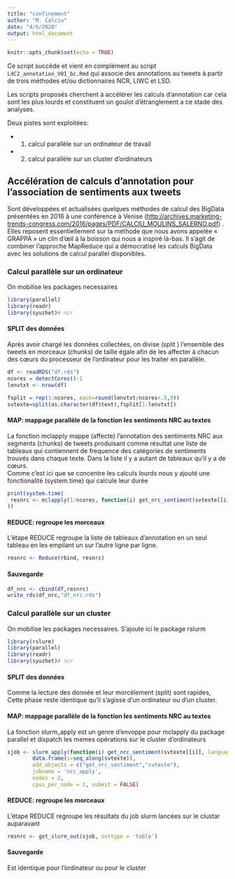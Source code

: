 ```yaml
---
title: "confinement"
author: "M. Calciu"
date: "4/6/2020"
output: html_document
---
```


```r
knitr::opts_chunk$set(echo = TRUE)
```

Ce script succède et vient en complément au script `LdC2_annotation_V01_bc.Rmd` qui associe des annotations au tweets à partir de trois méthodes et/ou dictionnaires NCR, LIWC et LSD. 

Les scripts proposés cherchent à accélérer les calculs d'annotation car cela sont les plus lourds et constituent un goulot d'étranglement a ce stade des analyses. 

Deux pistes sont exploitées:

- 1) calcul parallèle sur un ordinateur de travail 
- 2) calcul parallèle sur un cluster d’ordinateurs

 
## Accélération de calculs d’annotation pour l’association de sentiments aux tweets

Sont développées et actualisées quelques méthodes de calcul des BigData présentées en 2016 à une conférence à Venise (<http://archives.marketing-trends-congress.com/2016/pages/PDF/CALCIU_MOULINS_SALERNO.pdf>) . Elles reposent essentiellement sur la méthode que nous avons appelée « GRAPPA » un clin d'œil  à la boisson qui nous a inspiré là-bas. Il s'agit de combiner l'approche MapReduce qui a démocratisé les calculs BigData avec les solutions de calcul parallel disponibles.

### Calcul parallèle sur un ordinateur

On mobilise les packages necessaires

```r
library(parallel)
library(readr)
library(syuzhet)# ncr
```

#### SPLIT des données
Après avoir chargé les données collectées, on divise  (split ) l’ensemble des tweets  en morceaux (chunks) de taille égale afin de les affecter à chacun des cœurs du processeur de l’ordinateur pour les traiter en parallèle.

```r
df <- readRDS("df.rds")
ncores = detectCores()-1 
lenvtxt <- nrow(df)

fsplit = rep(1:ncores, each=round(lenvtxt/ncores+.5,0))
svtexte=split(as.character(df$text),fsplit[1:lenvtxt])

```

#### MAP: mappage parallèle de la fonction les sentiments NRC au textes 

La fonction mclapply mappe (affecte) l'annotation des sentiments NRC aux segments (chunks) de tweets produisant comme résultat une liste de tableaux qui contiennent de frequence des catégories de sentiments trouvés dans chaque texte. Dans la liste il y a autant de tableaux qu’il y a de cœurs.  
Comme c'est ici que se concentre les calculs lourds nous y ajouté une fonctionalité (system.time) qui calcule leur durée 

```r
print(system.time(
 resnrc <- mclapply(1:ncores, function(i) get_nrc_sentiment(svtexte[[i]], language="french"))
))
```

#### REDUCE: regroupe les morceaux

L’étape REDUCE regroupe la liste de tableaux d’annotation en un seul tableau en les empilant un sur l’autre ligne par ligne.

```r
resnrc <- Reduce(rbind, resnrc)

```

#### Sauvegarde 


```r
df_nrc <- cbind(df,resnrc)
write_rds(df_nrc,"df_nrc.rds")

```


### Calcul parallèle sur un cluster

On mobilise les packages necessaires. S'ajoute ici le package rslurm

```r
library(rslurm)
library(parallel)
library(readr)
library(syuzhet)# ncr
```

#### SPLIT des données

Comme la lecture des donnée et leur morcèlement (split) sont rapides, Cette phase reste identique qu'il s’agisse d’un ordinateur ou d’un cluster.

#### MAP: mappage parallèle de la fonction les sentiments NRC au textes 

La fonction slurm_apply est un genre d'envoppe pour mclapply du package parallel et dispatch les memes opérations sur le cluster d'ordinateurs  

```r
sjob <- slurm_apply(function(i) get_nrc_sentiment(svtexte[[i]], language="french") ,
        data.frame(i=seq_along(svtexte)),
        add_objects = c("get_nrc_sentiment","svtexte"),
        jobname = 'nrc_apply',
        nodes = 2, 
        cpus_per_node = 2, submit = FALSE)

```

#### REDUCE: regroupe les morceaux

L’étape REDUCE regroupe les résultats du job slurm lancées sur le clustar auparavant

```r
resnrc <- get_slurm_out(sjob, outtype = 'table')
```

#### Sauvegarde 

Est identique pour l'ordinateur ou pour le cluster


